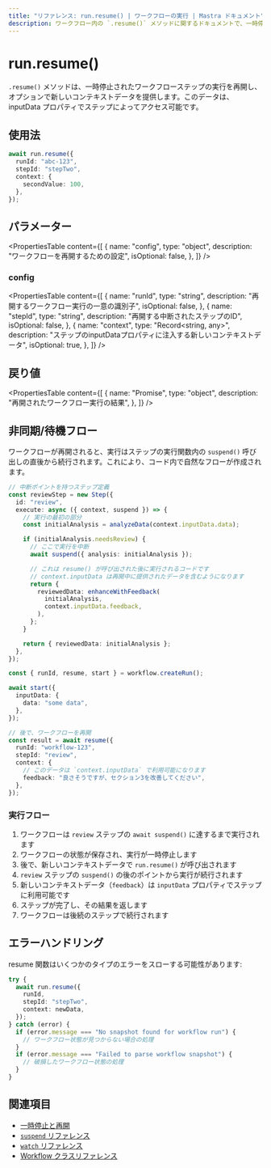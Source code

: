 ```yaml
---
title: "リファレンス: run.resume() | ワークフローの実行 | Mastra ドキュメント"
description: ワークフロー内の `.resume()` メソッドに関するドキュメントで、一時停止されたワークフローステップの実行を再開します。
---
```


# run.resume()

`.resume()` メソッドは、一時停止されたワークフローステップの実行を再開し、オプションで新しいコンテキストデータを提供します。このデータは、inputData プロパティでステップによってアクセス可能です。

## 使用法

```typescript copy showLineNumbers
await run.resume({
  runId: "abc-123",
  stepId: "stepTwo",
  context: {
    secondValue: 100,
  },
});
```

## パラメーター

<PropertiesTable
  content={[
    {
      name: "config",
      type: "object",
      description: "ワークフローを再開するための設定",
      isOptional: false,
    },
  ]}
/>

### config

<PropertiesTable
  content={[
    {
      name: "runId",
      type: "string",
      description: "再開するワークフロー実行の一意の識別子",
      isOptional: false,
    },
    {
      name: "stepId",
      type: "string",
      description: "再開する中断されたステップのID",
      isOptional: false,
    },
    {
      name: "context",
      type: "Record<string, any>",
      description:
        "ステップのinputDataプロパティに注入する新しいコンテキストデータ",
      isOptional: true,
    },
  ]}
/>

## 戻り値

<PropertiesTable
  content={[
    {
      name: "Promise<WorkflowResult>",
      type: "object",
      description: "再開されたワークフロー実行の結果",
    },
  ]}
/>

## 非同期/待機フロー

ワークフローが再開されると、実行はステップの実行関数内の `suspend()` 呼び出しの直後から続行されます。これにより、コード内で自然なフローが作成されます。

```typescript
// 中断ポイントを持つステップ定義
const reviewStep = new Step({
  id: "review",
  execute: async ({ context, suspend }) => {
    // 実行の最初の部分
    const initialAnalysis = analyzeData(context.inputData.data);

    if (initialAnalysis.needsReview) {
      // ここで実行を中断
      await suspend({ analysis: initialAnalysis });

      // これは resume() が呼び出された後に実行されるコードです
      // context.inputData は再開中に提供されたデータを含むようになります
      return {
        reviewedData: enhanceWithFeedback(
          initialAnalysis,
          context.inputData.feedback,
        ),
      };
    }

    return { reviewedData: initialAnalysis };
  },
});

const { runId, resume, start } = workflow.createRun();

await start({
  inputData: {
    data: "some data",
  },
});

// 後で、ワークフローを再開
const result = await resume({
  runId: "workflow-123",
  stepId: "review",
  context: {
    // このデータは `context.inputData` で利用可能になります
    feedback: "良さそうですが、セクション3を改善してください",
  },
});
```

### 実行フロー

1. ワークフローは `review` ステップの `await suspend()` に達するまで実行されます
2. ワークフローの状態が保存され、実行が一時停止します
3. 後で、新しいコンテキストデータで `run.resume()` が呼び出されます
4. `review` ステップの `suspend()` の後のポイントから実行が続行されます
5. 新しいコンテキストデータ（`feedback`）は `inputData` プロパティでステップに利用可能です
6. ステップが完了し、その結果を返します
7. ワークフローは後続のステップで続行されます

## エラーハンドリング

resume 関数はいくつかのタイプのエラーをスローする可能性があります:

```typescript
try {
  await run.resume({
    runId,
    stepId: "stepTwo",
    context: newData,
  });
} catch (error) {
  if (error.message === "No snapshot found for workflow run") {
    // ワークフロー状態が見つからない場合の処理
  }
  if (error.message === "Failed to parse workflow snapshot") {
    // 破損したワークフロー状態の処理
  }
}
```

## 関連項目

- [一時停止と再開](../../docs/workflows/suspend-and-resume.mdx)
- [`suspend` リファレンス](./suspend.mdx)
- [`watch` リファレンス](./watch.mdx)
- [Workflow クラスリファレンス](./workflow.mdx)

